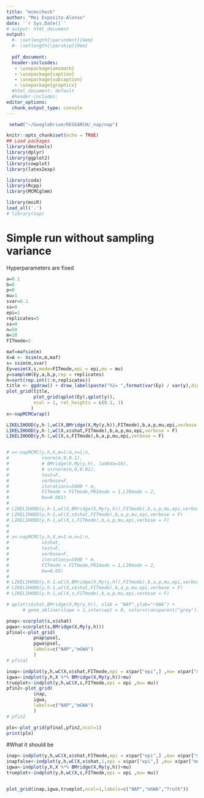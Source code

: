 ```yaml
---
title: "mcmccheck"
author: "Moi Exposito-Alonso"
date: '`r Sys.Date()`'
# output: html_document
output:
  #- \setlength{\parindent}{4em}
  #- \setlength{\parskip}{0em}
  
  pdf_document:
  header-inclusdes:
   - \usepackage{amsmath}
   - \usepackage{caption}
   - \usepackage{subcaption}
   - \usepackage{graphicx}
  #html_document: default
  #header-includes:
editor_options: 
  chunk_output_type: console
---
```


```r
 setwd("~/GoogleDrive/RESEARCH/_nap/nap")

knitr::opts_chunk$set(echo = TRUE)
## Load packages
library(devtools)
library(dplyr)
library(ggplot2)
library(cowplot)
library(latex2exp)

library(coda)
library(Rcpp)
library(MCMCglmm)

library(moiR)
load_all('.')
# library(nap)

```



<!-- Test inintialization -->
<!-- ```{r} -->
<!-- x<-test_napMCMC(y,h,X,m=1:m,n=1:n,rnorm(m,0,0.1), -->
<!--            test=F, -->
<!--            verbose=T, -->
<!--            iterations=10,FITmode = 2,Smode = 2, -->
<!--            PRImode = 2) -->

<!-- ``` -->

<!-- Test few steps -->
<!-- ```{r} -->

<!-- x<-napMCMC(y,h,X,m=1:m,n=1:n,rnorm(m,0,0.1), -->
<!--            test=F, -->
<!--            verbose=T, -->
<!--            iterations=100,FITmode = 2,Smode = 2, -->
<!--            PRImode = 2) -->

<!-- plotNAP(x) -->
<!-- ``` -->


# Simple run without sampling variance
Hyperparameters are fixed

```r

a=0.1
b=0
p=0
mu=1
svar=0.1
ss=0
epi=1
replicates=5
ss=0
n=50
m=10
FITmode=2

maf=mafsim(m)
X=A <- Xsim(n,m,maf)
s= ssim(m,svar)
Ey=wsim(X,s,mode=FITmode,epi = epi,mu = mu)
y=sampleW(Ey,a,b,p,rep = replicates)
h=sort(rep.int(1:n,replicates))
title <- ggdraw() + draw_label(paste("h2= ",format(var(Ey) / var(y),digits=2)),fontface = 'bold')
plot_grid(title,
          plot_grid(qplot(Ey),qplot(y)),
          ncol = 1, rel_heights = c(0.1, 1)
         )
x<-napMCMCwrap()

LIKELIHOOD(y,h-1,wC(X,BMridge(X,My(y,h)),FITmode),b,a,p,mu,epi,verbose = F)
LIKELIHOOD(y,h-1,wC(X,x$shat,FITmode),b,a,p,mu,epi,verbose = F)
LIKELIHOOD(y,h-1,wC(X,s,FITmode),b,a,p,mu,epi,verbose = F)


# x<-napMCMC(y,h,X,m=1:m,n=1:n,
#            rnorm(m,0,0.1),
#            # BMridge(X,My(y,h), lambda=10),
#            # s+rnorm(m,0,0.01),
#            test=F,
#            verbose=F,
#            iterations=5000 * m,
#            FITmode = FITmode,PRImode = 1,LIKmode = 2,
#            bw=0.001)
# 
# LIKELIHOOD(y,h-1,wC(X,BMridge(X,My(y,h)),FITmode),b,a,p,mu,epi,verbose = F)
# LIKELIHOOD(y,h-1,wC(X,x$shat,FITmode),b,a,p,mu,epi,verbose = F)
# LIKELIHOOD(y,h-1,wC(X,s,FITmode),b,a,p,mu,epi,verbose = F)
# 
# 
# x<-napMCMC(y,h,X,m=1:m,n=1:n,
#            x$shat,
#            test=F,
#            verbose=F,
#            iterations=5000 * m,
#            FITmode = FITmode,PRImode = 1,LIKmode = 2,
#            bw=0.05)
# 
# LIKELIHOOD(y,h-1,wC(X,BMridge(X,My(y,h)),FITmode),b,a,p,mu,epi,verbose = F)
# LIKELIHOOD(y,h-1,wC(X,x$shat,FITmode),b,a,p,mu,epi,verbose = F)
# LIKELIHOOD(y,h-1,wC(X,s,FITmode),b,a,p,mu,epi,verbose = F)

```



```r

# qplot(x$shat,BMridge(X,My(y,h)), xlab = "NAP",ylab="rGWA") + 
      # geom_abline(slope = 1,intercept = 0, color=transparent("grey"))

pnap<-scorplot(s,x$shat)
pgwa<-scorplot(s,BMridge(X,My(y,h)))
pfinal<-plot_grid(
          pnap$psel,
          pgwa$psel,
          labels=c("NAP","mGWA")
          )
# pfinal

inap<-indplot(y,h,wC(X,x$shat,FITmode,epi = x$par["epi",] ,mu= x$par["mu",]))
igwa<-indplot(y,h,X %*% BMridge(X,My(y,h))+mu)
trueplot<-indplot(y,h,wC(X,s,FITmode,epi = epi ,mu= mu))
pfin2<-plot_grid(
          inap,
          igwa,
          labels=c("NAP","mGWA")
          )
# pfin2

plo<-plot_grid(pfinal,pfin2,ncol=1)
print(plo)

```


#What it should be
```r
inap<-indplot(y,h,wC(X,x$shat,FITmode,epi = x$par["epi",] ,mu= x$par["mu",]))
inapfalse<-indplot(y,h,wC(X,x$shat,1,epi = x$par["epi",] ,mu= x$par["mu",]))
igwa<-indplot(y,h,X %*% BMridge(X,My(y,h))+mu)
trueplot<-indplot(y,h,wC(X,s,FITmode,epi = epi ,mu= mu))


plot_grid(inap,igwa,trueplot,ncol=1,labels=c("NAP","mGWA","Truth"))

```


